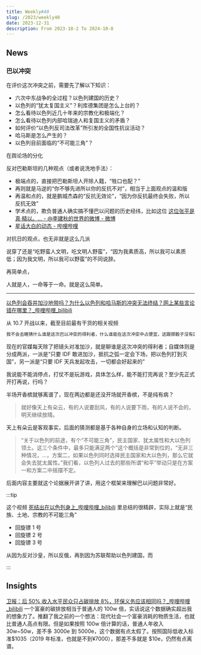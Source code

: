 ```yaml
---
title: Weekly#40
slug: /2023/weekly40
date: 2023-12-31
description: From 2023-10-2 To 2024-10-8
---
```





## News

### 巴以冲突

在评价这次冲突之前，需要先了解以下知识：

- 六次中东战争的全过程？以色列建国的历史？
- 以色列的“犹太复国主义”？利库德集团是怎么上台的？
- 怎么看待以色列近几十年来的宗教化和极端化？
- 怎么看待以色列内部哈瑞迪人和复国主义的矛盾？
- 如何评价“以色列反司法改革”所引发的全国性抗议活动？
- 哈马斯是怎么产生的？
- 以色列目前面临的“不可能三角”？



在舆论场的分化

反对巴勒斯坦的几种观点（或者说洗地手法）：

- 极端点的，直接把巴勒斯坦人开除人籍，“牲口也配？”
- 再则就是马逆的“你不够先进所以你的反抗不对”，相当于上面观点的温和版
- 再温和点的，就是鹏城杰森的“反抗无效论”，“因为你反抗最终会失败，所以反抗无效”
- 学术点的，欺负普通人确实搞不懂巴以问题的历史经纬，比如这位 [这位张平是真·精以。... - @李建秋的世界的微博 - 微博](https://weibo.com/1687813073/NnN8C8tcr#comment)
- [星话大白的动态 - 哔哩哔哩](https://t.bilibili.com/852290346709680149)


对抗日的观点，也无非就是这么几派

说穿了还是“吃野蛮人文明，吃文明人野蛮”，“因为我素质高，所以我可以素质低；因为我文明，所以我可以野蛮”的不同说辞。

再简单点，

人就是人，一命等于一命。就是这么简单。



---



[以色列会吞并加沙地带吗？为什么以色列和哈马斯的冲突无法终结？网上某些言论错在哪里？_哔哩哔哩_bilibili](https://www.bilibili.com/video/BV1Rc411f7q4/)

从 10.7 开战以来，截至目前最有干货的相关视频

```markdown
我不会去瞎猜什么谁是这次巴以冲突的得利者，什么谁能在这次冲突中占便宜，这跟掷骰子没有区别，尽管它很吸引围观群众，重要的不是老胡是这次冲突的最大得利者，这个东西是不好说的，今天看好像他的支持率一下子很高，实际上...
```

现在的官媒每天除了把镜头对准加沙，就是聊谁是这次冲突的得利者；自媒体则是分成两派，一派是“只要 IDF 敢进加沙，抵抗之弧一定会下场，把以色列打到灭国”，另一派是“只要 IDF 天兵发起攻击，一切都会好起来的”

我说能不能消停点，打仗不是玩游戏，具体怎么样，能不能打完再说？至少先正式开打再说，行吗？

半场开香槟就够离谱了，现在两边都是还没开场就开香槟，不是纯有病？

> 就好像天上有朵云，有的人说要刮风，有的人说要下雨，有的人说不会的，明天继续放晴。

天上有朵云是客观事实，后面的猜测都是基于各种自身的立场和认知的判断。

> “关于以色列的前途，有个“不可能三角”，民主国家、犹太属性和大以色列领土。这三个条件中，最多只能满足两个”这个概括是非常到位的，“无非三种情况，...，方案二，如果以色列同时选择民主国家和大以色列，那么它就会失去犹太属性。”我们看，以色列人过去的那些所谓“和平”举动只是在方案一和方案二中摇摆不定。

后面内容主要就这个论据展开讲了讲，用这个框架来理解巴以问题非常好。

:::tip

这个视频 [死结出在以色列身上_哔哩哔哩_bilibili](https://www.bilibili.com/video/BV1j84y197E4/) 里总结的很精辟，实际上就是“民族、土地、宗教的不可能三角”

- 回旋镖 1 号
- 回旋镖 2 号
- 回旋镖 3 号

从因为反对沙皇，所以反俄，再到因为苏联帮助以色列建国，而

:::








## Insights


[卫报：后 50% 收入水平民众只占碳排放 8%，环保义务应该相同吗？_哔哩哔哩_bilibili](https://www.bilibili.com/video/BV1594y1J7fQ/) 一个富豪的碳排放相当于普通人的 100w 倍，实话说这个数据确实超出我的想象力了。推翻了我之前的一个想法：现代社会一个富豪消耗的物质生活，也就比普通人高点有限。但是如果按照 100w 倍计算的话，普通人年收入 30w~50w，差不多 3000e 到 5000e，这个数据有点太假了。按照国际低收入标准$1035（2019 年标准，也就是不到¥7000），那差不多就是 $10e，仍然有点离谱。












